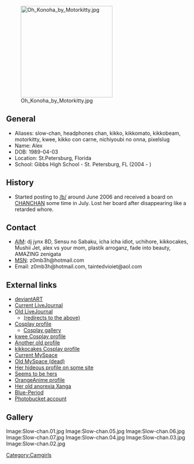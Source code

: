 [[Image:Oh Konoha by Motorkitty.jpg|right|250px]]
== General ==
* Aliases: slow-chan, headphones chan, kikko, kikkomato, kikkobeam, motorkitty, kwee, kikko con carne, nichiyoubi no onna, pixelslug
* Name: Alex
* DOB: 1989-04-03
* Location: St.Petersburg, Florida
* School: Gibbs High School - St. Petersburg, FL (2004 - )

== History ==
* Started posting to [[/b/]] around June 2006 and received a board on [[CHANCHAN]] some time in July. Lost her board after disappearing like a retarded whore.

== Contact ==
* [[AIM]]: dj jynx 8D, Sensu no Sabaku, icha icha idiot, uchihore, kikkocakes, Mushii Jet, alex vs your mom, plastik arroganz, fade into beauty, AMAZING zenigata
* [[MSN]]: z0mb3h@hotmail.com
* Email: z0mb3h@hotmail.com, taintedvioiet@aol.com

== External links ==
* [http://motorkitty.deviantart.com/ deviantART]
* [http://kikkomato.livejournal.com/profile Current LiveJournal]
* [http://pimpthatshit.livejournal.com/ Old LiveJournal]
** [http://www.livejournal.com/~pink__killer___ (redirects to the above)]
* [http://cosplay.com/member/41155 Cosplay profile]
** [http://images.cosplay.com/gallery.php?member=41155 Cosplay gallery]
* [http://www.cosplay.com/member/21587 kwee Cosplay profile]
* [http://www.cosplay.com/member/49774/ Another old profile]
* [http://www.cosplay.com/member/89774/ kikkocakes Cosplay profile]
* [http://www.myspace.com/kikkocakes Current MySpace]
* [http://myspace.com/jerkfaced_bxtch Old MySpace (dead)]
* [http://www.myotaku.com/users/pixelated_duck Her hideous profile on some site]
* [http://www.oekakicentral.com/grimoire/profile.php?user=pixelslug Seems to be hers]
* [http://www.orangeanime.com/phpbb/memberlist.php?mode=viewprofile&u=100470 OrangeAnime profile]
* [http://www.xanga.com/pixelslug Her old anorexia Xanga]
* [http://blueperiod.suddenlaunch.com/index.cgi?action=viewprofile&username=nichiyoubinoonna Blue-Period]
* [http://img.photobucket.com/albums/v235/pseudohara Photobucket account]

== Gallery ==
<gallery>
Image:Slow-chan.01.jpg
Image:Slow-chan.05.jpg
Image:Slow-chan.06.jpg
Image:Slow-chan.07.jpg
Image:Slow-chan.04.jpg
Image:Slow-chan.03.jpg
Image:Slow-chan.02.jpg
</gallery>
{{CamwhoresWhoDeliver}}
[[Category:Camgirls]]